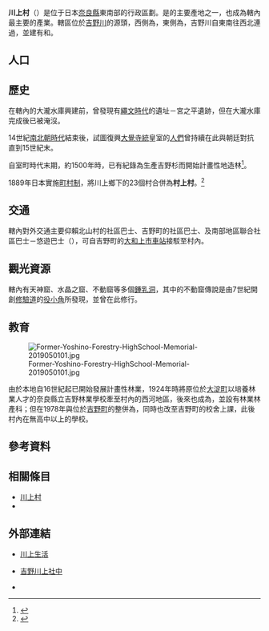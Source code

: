 {{日本町村
| 自治體名   = 川上
| 町村       = 村
| 圖像       = [[File:Nyuukawakamijinjya_kamisya_20100710.jpg|240px]]
| 圖像說明   = [[丹生川上神社上社|丹生川上神社上社]]
| 町村章     = [[File:Emblem_of_Kawakami,_Nara.svg|100px]]
| 日文原名   = 川上村
| 平假名     = かわかみむら
| 羅馬字拼音 = Kawakami-mura
| 都道府縣   = 奈良縣
| 支廳       =
| 郡         = 吉野郡
| 編號       = 29452-7
| 面積       = 131.6
| 邊界未定   =
| 人口       = 1,384<ref>{{Cite web| url=http://www.vill.kawakami.nara.jp/life/docs/2017013100120/| title=川上村のプロフィール| publisher=川上村公所| language=ja| accessdate=2019-10-27| archive-date=2019-10-27| archive-url=https://web.archive.org/web/20191027060747/http://www.vill.kawakami.nara.jp/life/docs/2017013100120/| dead-url=no}}</ref>
| 統計時間   = 2019年9月30日
| 自治體     = [[吉野町|吉野町]]、[[黑瀧村|黑瀧村]]、[[天川村|天川村]]、[[上北山村|上北山村]]、[[東吉野村|東吉野村]]<br />'''[[三重縣|三重縣]]'''：[[松阪市|松阪市]]、[[大台町|大台町]]
| 樹         = [[杉|杉]]
| 花         = [[棣棠花|棣棠花]]
| 鳥         = [[赤腹山雀|赤腹山雀]]
| 其他象徵物 =
| 其他象徵   =
| 首長       = 栗山忠昭
| 卸任日期   = 2020年7月24日
| 議員數     = 8
| 郵遞區號   = 639-3594
| 所在地     = 吉野郡川上村大字迫1335番地7號<br>[[File:Kawakami_Village_Office.jpg|220px]]
| 電話號碼   = 746-52-0111
| 外部連結   =　{{url|http://www.vill.kawakami.nara.jp/}}
| 地圖       = [[File:Kawakami_in_Nara_Prefecture_Ja.svg|250px]]
| 註記       = 
}}
'''川上村'''（{{jpn|j=川上村|hg=かわかみむら|rm=Kawakami mura|f=y}}）是位于日本[[奈良縣|奈良縣]]東南部的行政區劃。是{{Tsl|ja|吉野杉}}的主要產地之一，{{Tsl|ja|吉野林業}}也成為轄內最主要的產業。轄區位於[[紀之川|吉野川]]的源頭，西側為{{Tsl|ja|大峰山脈}}，東側為{{Tsl|ja|台高山脈}}，吉野川自東南往西北連過，並建有{{Tsl|ja|大迫ダム|大迫水壩}}和{{Tsl|ja|大滝ダム|大瀧水壩}}。

== 人口 ==

{{日本人口統計|location=Kawakami, Nara|code=29452|name=川上村}}

== 歷史 ==

在轄內的大瀧水庫興建前，曾發現有[[繩文時代|繩文時代]]的遺址－宮之平遺跡，但在大瀧水庫完成後已被淹沒。

14世紀[[南北朝時代_(日本)|南北朝時代]]結束後，試圖復興[[大覺寺統|大覺寺統]]皇室的[[後南朝|人們]]曾持續在此與朝廷對抗直到15世紀末。

自室町時代末期，約1500年時，已有紀錄為生產吉野杉而開始計畫性地造林<ref>{{Cite web| url=http://www.vill.kawakami.nara.jp/source/#3rd| title=水源地の村づくり| publisher=川上村公所| language=ja| accessdate=2019-10-27| archive-date=2020-10-10| archive-url=https://web.archive.org/web/20201010090138/http://www.vill.kawakami.nara.jp/source/#3rd| dead-url=no}}</ref>。

1889年日本實施[[町村制|町村制]]，將川上鄉下的23個村合併為'''村上村'''。<ref>{{Cite web| url=http://www.vill.kawakami.nara.jp/life/docs/2017020600330/| title=川上村成長記| 3=| language=ja| publisher=川上村公所| accessdate=2019-10-27| archive-date=2020-11-16| archive-url=https://web.archive.org/web/20201116211855/http://www.vill.kawakami.nara.jp/life/docs/2017020600330/| dead-url=no}}</ref>

== 交通 ==

轄內對外交通主要仰賴北山村的社區巴士{{Tsl|ja|やまぶきバス|山吹巴士}}、吉野町的社區巴士{{Tsl|ja|スマイルバス (吉野町)|微笑巴士 (吉野町)|微笑巴士}}、及南部地區聯合社區巴士－悠遊巴士（{{lang|ja|ゆうゆうバス}}），可自吉野町的[[大和上市車站|大和上市車站]]接駁至村內。

== 觀光資源 ==

轄內有天神窟、水晶之窟、不動窟等多個[[溶洞|鍾乳洞]]，其中的不動窟傳說是由7世紀開創[[修驗道|修驗道]]的[[役小角|役小角]]所發現，並曾在此修行。

== 教育 ==

[[File:Former-Yoshino-Forestry-HighSchool-Memorial-2019050101.jpg|thumb]]

由於本地自16世紀起已開始發展計畫性林業，1924年時將原位於[[大淀町|大淀町]]以培養林業人才的奈良縣立吉野林業學校牽至村內的西河地區，後來也成為{{Tsl|ja|奈良県立吉野林業高等学校|奈良縣立吉野林業高等學校}}，並設有林業林產科；但在1978年與位於[[吉野町|吉野町]]的{{Tsl|ja|奈良県立吉野工業高等学校|奈良縣立吉野工業高等學校}}整併為{{Tsl|ja|奈良県立吉野高等学校|奈良縣立吉野高等學校}}，同時也改至吉野町的校舍上課，此後村內在無高中以上的學校。

== 參考資料 ==
{{Reflist}}

== 相關條目 ==
{{Commonscat|Kawakami, Nara}}

* [[川上村|川上村]]
* {{Tsl|ja|吉野林業}}

== 外部連結 ==

* {{Ja}} [http://kawakamilife.com/ 川上生活] {{Wayback|url=http://kawakamilife.com/ |date=20200722000908 }}
* {{Ja}} [https://yoshinoringyo.jp/ 吉野川上社中] {{Wayback|url=https://yoshinoringyo.jp/ |date=20201129074631 }}
* {{Ja}} {{Youtube|user=kawakamiproject|川上保護}}

{{奈良縣}}
{{Authority control}}